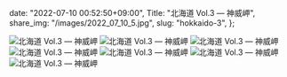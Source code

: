   date: "2022-07-10 00:52:50+09:00",
  Title: "北海道 Vol.3 ― 神威岬",
  share_img: "/images/2022_07_10_5.jpg",
  slug: "hokkaido-3",
};

![北海道 Vol.3 ― 神威岬](/images/2022_07_10_7.jpg)
![北海道 Vol.3 ― 神威岬](/images/2022_07_10_1.jpg)
![北海道 Vol.3 ― 神威岬](/images/2022_07_10_2.jpg)
![北海道 Vol.3 ― 神威岬](/images/2022_07_10_3.jpg)
![北海道 Vol.3 ― 神威岬](/images/2022_07_10_4.jpg)
![北海道 Vol.3 ― 神威岬](/images/2022_07_10_5.jpg)
![北海道 Vol.3 ― 神威岬](/images/2022_07_10_6.jpg)
